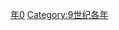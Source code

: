 {{Catnav|頁面分類|历史|歷史時代|年|前8世纪各年}}
{{Commons category|802}}

[[Category:800年代|年0]]
[[Category:9世纪各年|Category:9世纪各年]]